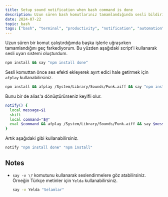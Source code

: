 ```yaml
---
title: Setup sound notification when bash command is done
description: Uzun süren bash komutlarınız tamamlandığında sesli bildirim almanın yolu.
date: 2024-07-22
topic: bash
tags: ["bash", "terminal", "productivity", "notification", "automation"]
---
```


Uzun süren bir komut çalıştırdığımda başka işlerle uğraşırken tamamlandığını geç farkediyorum. Bu yüzden aşağıdaki script'i kullanarak sesli uyarı sistemi oluşturdum.

```bash
npm install && say "npm install done"
```

Sesli komuttan önce ses efekti ekleyerek ayırt edici hale getirmek için `afplay` kullanabilirsiniz.

```bash
npm install && afplay /System/Library/Sounds/Funk.aiff && say "npm install done"
```

Bunu bir de alias'a dönüştürürseniz keyifli olur.

```bash
notify() {
  local message=$1
  shift
  local command="$@"
  eval $command && afplay /System/Library/Sounds/Funk.aiff && say $message
}
```

Artık aşağıdaki gibi kullanabilirsiniz.

```bash
notify "npm install done" "npm install"
```

## Notes
- `say -v \?` komutunu kullanarak seslendirmelere göz atabilirsiniz. Örneğin Türkçe metinler için `Yelda` kullanabilirsiniz.
  ```bash
  say -v Yelda "Selamlar"
  ```
